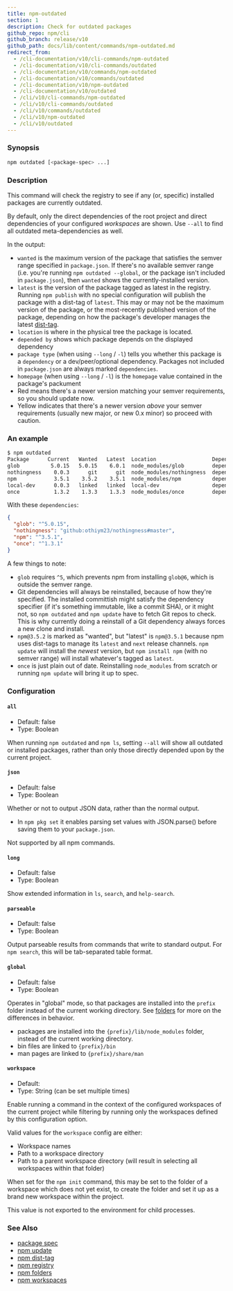 ```yaml
---
title: npm-outdated
section: 1
description: Check for outdated packages
github_repo: npm/cli
github_branch: release/v10
github_path: docs/lib/content/commands/npm-outdated.md
redirect_from:
  - /cli-documentation/v10/cli-commands/npm-outdated
  - /cli-documentation/v10/cli-commands/outdated
  - /cli-documentation/v10/commands/npm-outdated
  - /cli-documentation/v10/commands/outdated
  - /cli-documentation/v10/npm-outdated
  - /cli-documentation/v10/outdated
  - /cli/v10/cli-commands/npm-outdated
  - /cli/v10/cli-commands/outdated
  - /cli/v10/commands/outdated
  - /cli/v10/npm-outdated
  - /cli/v10/outdated
---
```


### Synopsis

```bash
npm outdated [<package-spec> ...]
```

### Description

This command will check the registry to see if any (or, specific) installed packages are currently outdated.

By default, only the direct dependencies of the root project and direct dependencies of your configured _workspaces_ are shown. Use `--all` to find all outdated meta-dependencies as well.

In the output:

- `wanted` is the maximum version of the package that satisfies the semver range specified in `package.json`. If there's no available semver range (i.e. you're running `npm outdated --global`, or the package isn't included in `package.json`), then `wanted` shows the currently-installed version.
- `latest` is the version of the package tagged as latest in the registry. Running `npm publish` with no special configuration will publish the package with a dist-tag of `latest`. This may or may not be the maximum version of the package, or the most-recently published version of the package, depending on how the package's developer manages the latest [dist-tag](/cli/v10/commands/npm-dist-tag).
- `location` is where in the physical tree the package is located.
- `depended by` shows which package depends on the displayed dependency
- `package type` (when using `--long` / `-l`) tells you whether this package is a `dependency` or a dev/peer/optional dependency. Packages not included in `package.json` are always marked `dependencies`.
- `homepage` (when using `--long` / `-l`) is the `homepage` value contained in the package's packument
- Red means there's a newer version matching your semver requirements, so you should update now.
- Yellow indicates that there's a newer version _above_ your semver requirements (usually new major, or new 0.x minor) so proceed with caution.

### An example

```bash
$ npm outdated
Package      Current   Wanted   Latest  Location                  Depended by
glob          5.0.15   5.0.15    6.0.1  node_modules/glob         dependent-package-name
nothingness    0.0.3      git      git  node_modules/nothingness  dependent-package-name
npm            3.5.1    3.5.2    3.5.1  node_modules/npm          dependent-package-name
local-dev      0.0.3   linked   linked  local-dev                 dependent-package-name
once           1.3.2    1.3.3    1.3.3  node_modules/once         dependent-package-name
```

With these `dependencies`:

```json
{
  "glob": "^5.0.15",
  "nothingness": "github:othiym23/nothingness#master",
  "npm": "^3.5.1",
  "once": "^1.3.1"
}
```

A few things to note:

- `glob` requires `^5`, which prevents npm from installing `glob@6`, which is outside the semver range.
- Git dependencies will always be reinstalled, because of how they're specified. The installed committish might satisfy the dependency specifier (if it's something immutable, like a commit SHA), or it might not, so `npm outdated` and `npm update` have to fetch Git repos to check. This is why currently doing a reinstall of a Git dependency always forces a new clone and install.
- `npm@3.5.2` is marked as "wanted", but "latest" is `npm@3.5.1` because npm uses dist-tags to manage its `latest` and `next` release channels. `npm update` will install the _newest_ version, but `npm install npm` (with no semver range) will install whatever's tagged as `latest`.
- `once` is just plain out of date. Reinstalling `node_modules` from scratch or running `npm update` will bring it up to spec.

### Configuration

#### `all`

- Default: false
- Type: Boolean

When running `npm outdated` and `npm ls`, setting `--all` will show all outdated or installed packages, rather than only those directly depended upon by the current project.

#### `json`

- Default: false
- Type: Boolean

Whether or not to output JSON data, rather than the normal output.

- In `npm pkg set` it enables parsing set values with JSON.parse() before saving them to your `package.json`.

Not supported by all npm commands.

#### `long`

- Default: false
- Type: Boolean

Show extended information in `ls`, `search`, and `help-search`.

#### `parseable`

- Default: false
- Type: Boolean

Output parseable results from commands that write to standard output. For `npm search`, this will be tab-separated table format.

#### `global`

- Default: false
- Type: Boolean

Operates in "global" mode, so that packages are installed into the `prefix` folder instead of the current working directory. See [folders](/cli/v10/configuring-npm/folders) for more on the differences in behavior.

- packages are installed into the `{prefix}/lib/node_modules` folder, instead of the current working directory.
- bin files are linked to `{prefix}/bin`
- man pages are linked to `{prefix}/share/man`

#### `workspace`

- Default:
- Type: String (can be set multiple times)

Enable running a command in the context of the configured workspaces of the current project while filtering by running only the workspaces defined by this configuration option.

Valid values for the `workspace` config are either:

- Workspace names
- Path to a workspace directory
- Path to a parent workspace directory (will result in selecting all workspaces within that folder)

When set for the `npm init` command, this may be set to the folder of a workspace which does not yet exist, to create the folder and set it up as a brand new workspace within the project.

This value is not exported to the environment for child processes.

### See Also

- [package spec](/cli/v10/using-npm/package-spec)
- [npm update](/cli/v10/commands/npm-update)
- [npm dist-tag](/cli/v10/commands/npm-dist-tag)
- [npm registry](/cli/v10/using-npm/registry)
- [npm folders](/cli/v10/configuring-npm/folders)
- [npm workspaces](/cli/v10/using-npm/workspaces)

